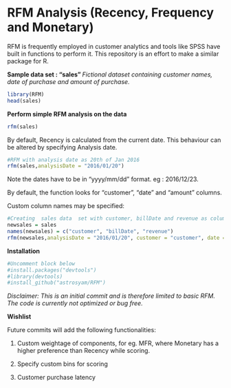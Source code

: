 # RFM Analysis (Recency, Frequency and Monetary)

RFM is frequently employed in customer analytics and tools like SPSS have built in functions to perform it. This repository is an effort to make a similar package for R.

<b> Sample data set : "sales" </b>
<i> Fictional dataset containing customer names, date of purchase and amount of purchase. </i>

```r
library(RFM)
head(sales)
```

<b> Perform simple RFM analysis on the data </b>

```r
rfm(sales)
```

By default, Recency is calculated from the current date.
This behaviour can be altered by specifying Analysis date.

```r
#RFM with analysis date as 20th of Jan 2016
rfm(sales,analysisDate = "2016/01/20")
```

Note the dates have to be in "yyyy/mm/dd" format. eg : 2016/12/23.

By default, the function looks for "customer", "date" and "amount" columns.

Custom column names may be specified:

```r
#Creating  sales data  set with customer, billDate and revenue as column names
newsales = sales
names(newsales) = c("customer", "billDate", "revenue")
rfm(newsales,analysisDate = "2016/01/20", customer = "customer", date = "billDate", revenue = "revenue")
```

<b>Installation</b>

```r
#Uncomment block below
#install.packages("devtools")
#library(devtools)
#install_github("astrosyam/RFM")
```

<i>Disclaimer:
This is an initial commit and is therefore limited to basic RFM.
The code is currently not optimized or bug free.</i>

<b> Wishlist </b>

Future commits will add the following functionalities:

1. Custom weightage of components, for eg. MFR, where Monetary has a higher preference than Recency while scoring.

2. Specify custom bins for scoring

3. Customer purchase latency
